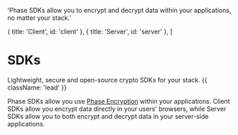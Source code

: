 
  'Phase SDKs allow you to encrypt and decrypt data within your applications, no matter your stack.'

  { title: 'Client', id: 'client' },
  { title: 'Server', id: 'server' },
]

<HeroPattern />

# SDKs

Lightweight, secure and open-source crypto SDKs for your stack. {{ className: 'lead' }}

Phase SDKs allow you use [Phase Encryption](/security/overview) within your applications. Client SDKs allow you encrypt data directly in your users' browsers, while Server SDKs allow you to both encrypt and decrypt data in your server-side applications.

<Libraries />
